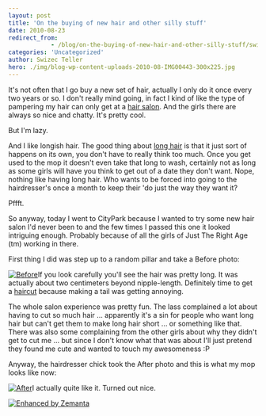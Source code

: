 ```yaml
---
layout: post
title: 'On the buying of new hair and other silly stuff'
date: 2010-08-23
redirect_from: 
            - /blog/on-the-buying-of-new-hair-and-other-silly-stuff/swizec/1437
categories: 'Uncategorized'
author: Swizec Teller
hero: ./img/blog-wp-content-uploads-2010-08-IMG00443-300x225.jpg
---
```

It's not often that I go buy a new set of hair, actually I only do it once every two years or so. I don't really mind going, in fact I kind of like the type of pampering my hair can only get at a [hair salon](http://en.wikipedia.org/wiki/Beauty_salon "Beauty salon"). And the girls there are always so nice and chatty. It's pretty cool.



But I'm lazy.



And I like longish hair. The good thing about [long hair](http://en.wikipedia.org/wiki/Long_hair "Long hair") is that it just sort of happens on its own, you don't have to really think too much. Once you get used to the mop it doesn't even take that long to wash, certainly not as long as some girls will have you think to get out of a date they don't want. Nope, nothing like having long hair. Who wants to be forced into going to the hairdresser's once a month to keep their 'do just the way they want it?



Pffft.



So anyway, today I went to CityPark because I wanted to try some new hair salon I'd never been to and the few times I passed this one it looked intriguing enough. Probably because of all the girls of Just The Right Age (tm) working in there.



First thing I did was step up to a random pillar and take a Before photo:



[![](./img/blog-wp-content-uploads-2010-08-IMG00443-300x225.jpg "Before")](http://swizec.com/blog/wp-content/uploads/2010/08/IMG00443.jpg)If you look carefully you'll see the hair was pretty long. It was actually about two centimeters beyond nipple-length. Definitely time to get a [haircut](http://en.wikipedia.org/wiki/Hairstyle "Hairstyle") because making a tail was getting annoying.



The whole salon experience was pretty fun. The lass complained a lot about having to cut so much hair ... apparently it's a sin for people who want long hair but can't get them to make long hair short ... or something like that. There was also some complaining from the other girls about why they didn't get to cut me ... but since I don't know what that was about I'll just pretend they found me cute and wanted to touch my awesomeness :P



Anyway, the hairdresser chick took the After photo and this is what my mop looks like now:



[![](./img/blog-wp-content-uploads-2010-08-IMG00445-300x225.jpg "After")](http://swizec.com/blog/wp-content/uploads/2010/08/IMG00445.jpg)I actually quite like it. Turned out nice.

[![Enhanced by Zemanta](http://img.zemanta.com/zemified_e.png?x-id=eb95657e-4e29-4b56-a242-9092955a236b)](http://www.zemanta.com/ "Enhanced by Zemanta")